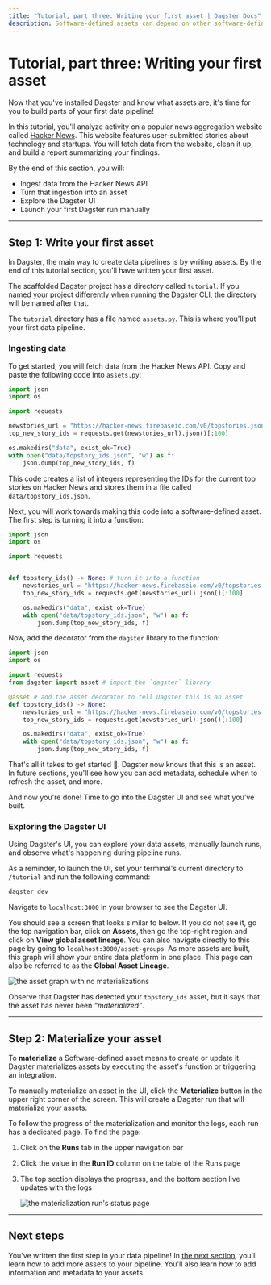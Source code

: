 ```yaml
---
title: "Tutorial, part three: Writing your first asset | Dagster Docs"
description: Software-defined assets can depend on other software-defined assets
---
```


# Tutorial, part three: Writing your first asset

Now that you've installed Dagster and know what assets are, it's time for you to build parts of your first data pipeline!

In this tutorial, you'll analyze activity on a popular news aggregation website called [Hacker News](https://news.ycombinator.com/). This website features user-submitted stories about technology and startups. You will fetch data from the website, clean it up, and build a report summarizing your findings.

By the end of this section, you will:

- Ingest data from the Hacker News API
- Turn that ingestion into an asset
- Explore the Dagster UI
- Launch your first Dagster run manually

---

## Step 1: Write your first asset

In Dagster, the main way to create data pipelines is by writing assets. By the end of this tutorial section, you'll have written your first asset.

The scaffolded Dagster project has a directory called `tutorial`. If you named your project differently when running the Dagster CLI, the directory will be named after that.

The `tutorial` directory has a file named `assets.py`. This is where you'll put your first data pipeline.

### Ingesting data

To get started, you will fetch data from the Hacker News API. Copy and paste the following code into `assets.py`:

```python
import json
import os

import requests

newstories_url = "https://hacker-news.firebaseio.com/v0/topstories.json"
top_new_story_ids = requests.get(newstories_url).json()[:100]

os.makedirs("data", exist_ok=True)
with open("data/topstory_ids.json", "w") as f:
    json.dump(top_new_story_ids, f)
```

This code creates a list of integers representing the IDs for the current top stories on Hacker News and stores them in a file called `data/topstory_ids.json`.

Next, you will work towards making this code into a software-defined asset. The first step is turning it into a function:

```python
import json
import os

import requests


def topstory_ids() -> None: # turn it into a function
    newstories_url = "https://hacker-news.firebaseio.com/v0/topstories.json"
    top_new_story_ids = requests.get(newstories_url).json()[:100]

    os.makedirs("data", exist_ok=True)
    with open("data/topstory_ids.json", "w") as f:
        json.dump(top_new_story_ids, f)
```

Now, add the <PyObject module="dagster" object="asset" decorator/> decorator from the `dagster` library to the function:

```python
import json
import os

import requests
from dagster import asset # import the `dagster` library

@asset # add the asset decorator to tell Dagster this is an asset
def topstory_ids() -> None:
    newstories_url = "https://hacker-news.firebaseio.com/v0/topstories.json"
    top_new_story_ids = requests.get(newstories_url).json()[:100]

    os.makedirs("data", exist_ok=True)
    with open("data/topstory_ids.json", "w") as f:
        json.dump(top_new_story_ids, f)
```

That's all it takes to get started 🎉. Dagster now knows that this is an asset. In future sections, you'll see how you can add metadata, schedule when to refresh the asset, and more.

And now you're done! Time to go into the Dagster UI and see what you've built.

### Exploring the Dagster UI

Using Dagster's UI, you can explore your data assets, manually launch runs, and observe what's happening during pipeline runs.

As a reminder, to launch the UI, set your terminal's current directory to `/tutorial` and run the following command:

```bash
dagster dev
```

Navigate to `localhost:3000` in your browser to see the Dagster UI.

You should see a screen that looks similar to below. If you do not see it, go the top navigation bar, click on **Assets**, then go the top-right region and click on **View global asset lineage**. You can also navigate directly to this page by going to `localhost:3000/asset-groups`. As more assets are built, this graph will show your entire data platform in one place. This page can also be referred to as the **Global Asset Lineage**.

<Image
alt="the asset graph with no materializations"
src="/images/tutorial/default-ui.png"
width={1152}
height={637}
/>

Observe that Dagster has detected your `topstory_ids` asset, but it says that the asset has never been _“materialized”_.

---

## Step 2: Materialize your asset

To **materialize** a Software-defined asset means to create or update it. Dagster materializes assets by executing the asset's function or triggering an integration.

To manually materialize an asset in the UI, click the **Materialize** button in the upper right corner of the screen. This will create a Dagster run that will materialize your assets.

To follow the progress of the materialization and monitor the logs, each run has a dedicated page. To find the page:

1. Click on the **Runs** tab in the upper navigation bar
2. Click the value in the **Run ID** column on the table of the Runs page
3. The top section displays the progress, and the bottom section live updates with the logs

   <Image
   alt="the materialization run's status page"
   src="/images/tutorial/run-status-page.png"
   width={1152}
   height={669}
   />

---

## Next steps

You've written the first step in your data pipeline! In [the next section](/tutorial/building-an-asset-graph), you'll learn how to add more assets to your pipeline. You'll also learn how to add information and metadata to your assets.
